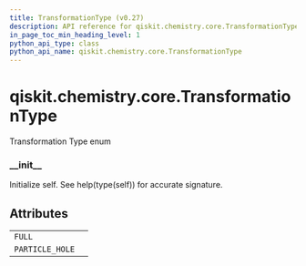 ```yaml
---
title: TransformationType (v0.27)
description: API reference for qiskit.chemistry.core.TransformationType in qiskit v0.27
in_page_toc_min_heading_level: 1
python_api_type: class
python_api_name: qiskit.chemistry.core.TransformationType
---
```


<span id="qiskit-chemistry-core-transformationtype" />

# qiskit.chemistry.core.TransformationType

<Class id="qiskit.chemistry.core.TransformationType" isDedicatedPage={true} github="https://github.com/qiskit-community/qiskit-aqua/tree/stable/0.9/qiskit/chemistry/core/hamiltonian.py" signature="TransformationType(value)" modifiers="class">
  Transformation Type enum

  ### \_\_init\_\_

  <Function id="qiskit.chemistry.core.TransformationType.__init__" signature="__init__()">
    Initialize self. See help(type(self)) for accurate signature.
  </Function>

  ## Attributes

  |                 |   |
  | --------------- | - |
  | `FULL`          |   |
  | `PARTICLE_HOLE` |   |
</Class>

